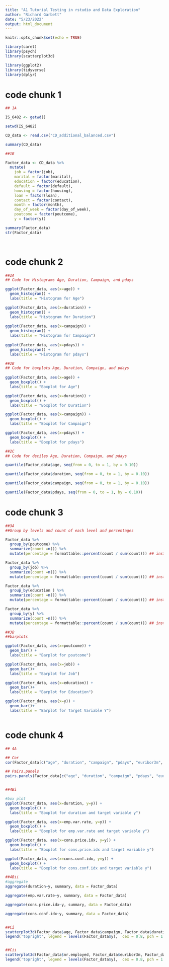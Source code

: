 ---
title: "A1 Tutorial Testing in rstudio and Data Exploration"
author: "Richard Garbett"
date: "5/23/2022"
output: html_document
---

```{r setup, include=FALSE}
knitr::opts_chunk$set(echo = TRUE)
```


```{r packages}

library(caret)
library(psych)
library(scatterplot3d)

library(ggplot2)
library(tidyverse)
library(dplyr)

```

# code chunk 1

```{r, echo = FALSE}
## 1A

IS_6482 <- getwd()

setwd(IS_6482)

CD_data <- read.csv("CD_additional_balanced.csv")

summary(CD_data)

##1B

Factor_data <- CD_data %>%
  mutate(
    job = factor(job),
    marital = factor(marital),
    education = factor(education),
    default = factor(default),
    housing = factor(housing),
    loan = factor(loan),
    contact = factor(contact),
    month = factor(month),
    day_of_week = factor(day_of_week),
    poutcome = factor(poutcome),
    y = factor(y))

summary(Factor_data)
str(Factor_data)

      
```
# code chunk 2

```{r, echo = FALSE}
##2A
## Code for Histograms Age, Duration, Campaign, and pdays

ggplot(Factor_data, aes(x=age)) + 
  geom_histogram() +
  labs(title = "Histogram for Age")

ggplot(Factor_data, aes(x=duration)) + 
  geom_histogram() +
  labs(title = "Histogram for Duration")
  
ggplot(Factor_data, aes(x=campaign)) + 
  geom_histogram() +
  labs(title = "Histogram for Campaign")
    
ggplot(Factor_data, aes(x=pdays)) + 
  geom_histogram() +
  labs(title = "Histogram for pdays")

##2B      
## Code for boxplots Age, Duration, Compaign, and pdays      
      
ggplot(Factor_data, aes(x=age)) + 
  geom_boxplot() +
  labs(title = "Boxplot for Age")

ggplot(Factor_data, aes(x=duration)) + 
  geom_boxplot() +
  labs(title = "Boxplot for Duration") 

ggplot(Factor_data, aes(x=campaign)) + 
  geom_boxplot() +
  labs(title = "Boxplot for Campaign") 

ggplot(Factor_data, aes(x=pdays)) + 
  geom_boxplot() +
  labs(title = "Boxplot for pdays") 

##2C
## Code for deciles Age, Duration, Compaign, and pdays 

quantile(Factor_data$age, seq(from = 0, to = 1, by = 0.10))

quantile(Factor_data$duration, seq(from = 0, to = 1, by = 0.10))

quantile(Factor_data$campaign, seq(from = 0, to = 1, by = 0.10))

quantile(Factor_data$pdays, seq(from = 0, to = 1, by = 0.10))


```
# code chunk 3

```{r, echo = FALSE}

##3A
##Group by levels and count of each level and percentages

Factor_data %>%
  group_by(poutcome) %>%
  summarize(count =n()) %>%
  mutate(percentage = formattable::percent(count / sum(count))) ## installed formattable package

Factor_data %>%
  group_by(job) %>%
  summarize(count =n()) %>%
  mutate(percentage = formattable::percent(count / sum(count))) ## installed formattable package

Factor_data %>%
  group_by(education ) %>%
  summarize(count =n()) %>%
  mutate(percentage = formattable::percent(count / sum(count))) ## installed formattable package

Factor_data %>%
  group_by(y) %>%
  summarize(count =n()) %>%
  mutate(percentage = formattable::percent(count / sum(count))) ## installed formattable package

##3B
##barplots

ggplot(Factor_data, aes(x=poutcome)) + 
  geom_bar() +
  labs(title = "Barplot for poutcome")

ggplot(Factor_data, aes(x=job)) + 
  geom_bar()+
  labs(title = "Barplot for Job")

ggplot(Factor_data, aes(x=education)) + 
  geom_bar()+
  labs(title = "Barplot for Education")

ggplot(Factor_data, aes(x=y)) + 
  geom_bar()+
  labs(title = "Barplot for Target Variable Y")



```
# code chunk 4

```{r, echo = FALSE}

## 4A

## Cor
cor(Factor_data[c("age", "duration", "campaign", "pdays", "euribor3m", "emp.var.rate", "nr.employed")])

## Pairs.panels
pairs.panels(Factor_data[c("age", "duration", "campaign", "pdays", "euribor3m", "emp.var.rate", "nr.employed")])


##4Bi

#box plot
ggplot(Factor_data, aes(x=duration, y=y)) + 
  geom_boxplot() +
  labs(title = "Boxplot for duration and target variable y") 

ggplot(Factor_data, aes(x=emp.var.rate, y=y)) + 
  geom_boxplot() +
  labs(title = "Boxplot for emp.var.rate and target variable y") 

ggplot(Factor_data, aes(x=cons.price.idx, y=y)) + 
  geom_boxplot() +
  labs(title = "Boxplot for cons.price.idx and target variable y") 

ggplot(Factor_data, aes(x=cons.conf.idx, y=y)) + 
  geom_boxplot() +
  labs(title = "Boxplot for cons.conf.idx and target variable y") 

##4Bii
#aggregate
aggregate(duration~y, summary, data = Factor_data)

aggregate(emp.var.rate~y, summary, data = Factor_data)

aggregate(cons.price.idx~y, summary, data = Factor_data)

aggregate(cons.conf.idx~y, summary, data = Factor_data)


##Ci
scatterplot3d(Factor_data$age, Factor_data$campaign, Factor_data$duration, pch = as.numeric(Factor_data$y), main = "3D scatter plot of CD_additional_balanced data")
legend('topright', legend = levels(Factor_data$y),  cex = 0.8, pch = 1:2)


##Cii
scatterplot3d(Factor_data$nr.employed, Factor_data$euribor3m, Factor_data$duration, pch = as.numeric(Factor_data$y), main = "3D scatter plot of CD_additional_balanced data")
legend('topright', legend = levels(Factor_data$y),  cex = 0.8, pch = 1:2)

```